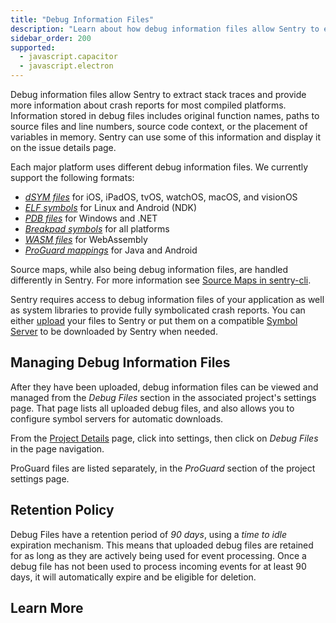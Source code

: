 ```yaml
---
title: "Debug Information Files"
description: "Learn about how debug information files allow Sentry to extract stack traces and provide more information about crash reports for most compiled platforms."
sidebar_order: 200
supported:
  - javascript.capacitor
  - javascript.electron
---
```


Debug information files allow Sentry to extract stack traces and provide more
information about crash reports for most compiled platforms. Information stored
in debug files includes original function names, paths to source files and line
numbers, source code context, or the placement of variables in memory. Sentry
can use some of this information and display it on the issue details page.

Each major platform uses different debug information files. We currently support
the following formats:

- [_dSYM files_](./file-formats/#mach-o-and-dsym) for iOS, iPadOS,
  tvOS, watchOS, macOS, and visionOS
- [_ELF symbols_](./file-formats/#executable-and-linkable-format-elf) for Linux and
  Android (NDK)
- [_PDB files_](./file-formats/#pe-and-pdb) for Windows and .NET
- [_Breakpad symbols_](./file-formats/#breakpad-symbols) for all
  platforms
- [_WASM files_](./file-formats/#wasm) for WebAssembly
- [_ProGuard mappings_](./file-formats/#proguard-mappings) for
  Java and Android

<Alert>

Source maps, while also being debug information files, are handled
differently in Sentry. For more information see [Source Maps in sentry-cli](/cli/releases/#sentry-cli-sourcemaps).

</Alert>

Sentry requires access to debug information files of your application as well as
system libraries to provide fully symbolicated crash reports. You can either
[upload](./upload/) your files to Sentry or put them on a compatible
[Symbol Server](./symbol-servers/) to be downloaded by Sentry when needed.

## Managing Debug Information Files

After they have been uploaded, debug information files can be viewed and managed
from the _Debug Files_ section in the associated project's settings page. That page
lists all uploaded debug files, and also allows you to configure symbol servers
for automatic downloads.

From the [Project Details](/product/projects/project-details/) page, click into settings,
then click on _Debug Files_ in the page navigation.

<Alert>

ProGuard files are listed separately, in the _ProGuard_ section of the project settings page.

</Alert>

## Retention Policy

Debug Files have a retention period of _90 days_, using a _time to idle_ expiration mechanism.
This means that uploaded debug files are retained for as long as they are actively being used for event processing.
Once a debug file has not been used to process incoming events for at least 90 days,
it will automatically expire and be eligible for deletion.

## Learn More

<PageGrid />
